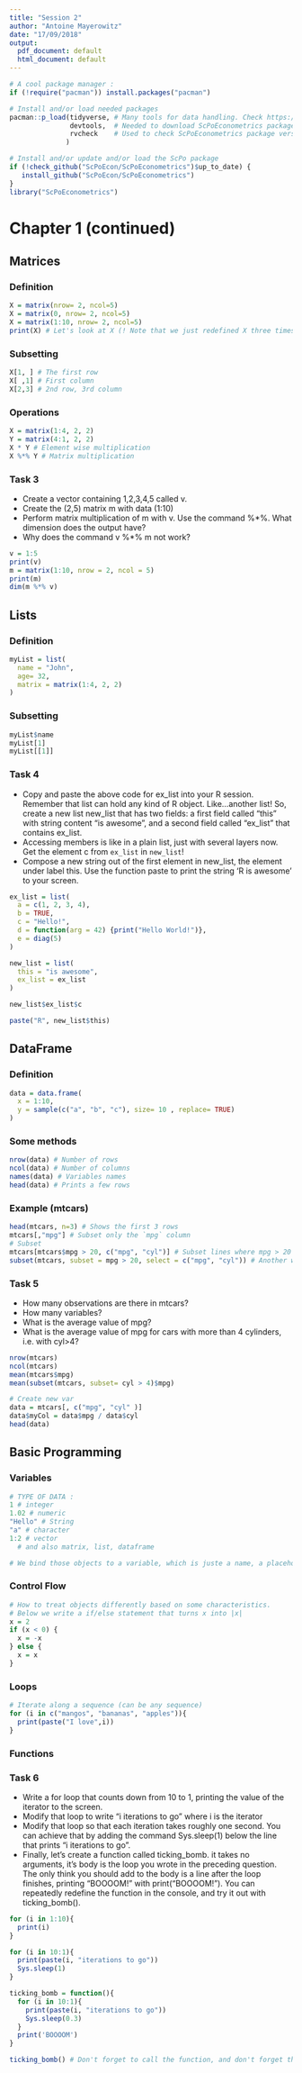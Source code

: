 ```yaml
---
title: "Session 2"
author: "Antoine Mayerowitz"
date: "17/09/2018"
output:
  pdf_document: default
  html_document: default
---
```


```r
# A cool package manager :
if (!require("pacman")) install.packages("pacman")

# Install and/or load needed packages
pacman::p_load(tidyverse, # Many tools for data handling. Check https://www.tidyverse.org/
               devtools,  # Needed to download ScPoEconometrics package
               rvcheck    # Used to check ScPoEconometrics package version
              )

# Install and/or update and/or load the ScPo package
if (!check_github("ScPoEcon/ScPoEconometrics")$up_to_date) {
   install_github("ScPoEcon/ScPoEconometrics") 
}
library("ScPoEconometrics")
```

# Chapter 1 (continued)
## Matrices
### Definition
```r
X = matrix(nrow= 2, ncol=5)
X = matrix(0, nrow= 2, ncol=5)
X = matrix(1:10, nrow= 2, ncol=5)
print(X) # Let's look at X (! Note that we just redefined X three times.)
```
### Subsetting
```r
X[1, ] # The first row
X[ ,1] # First column
X[2,3] # 2nd row, 3rd column
```
### Operations
```r
X = matrix(1:4, 2, 2)
Y = matrix(4:1, 2, 2)
X * Y # Element wise multiplication
X %*% Y # Matrix multiplication
```
### Task 3
- Create a vector containing 1,2,3,4,5 called v.
- Create the (2,5) matrix m with data (1:10)
- Perform matrix multiplication of m with v. Use the command %*%. What dimension does the output have?
- Why does the command v %*% m not work?
```r
v = 1:5
print(v)
m = matrix(1:10, nrow = 2, ncol = 5)
print(m)
dim(m %*% v)
```
## Lists
### Definition
```r
myList = list(
  name = "John",
  age= 32,
  matrix = matrix(1:4, 2, 2)
)
```
### Subsetting
```r
myList$name
myList[1]
myList[[1]]
```
### Task 4
- Copy and paste the above code for ex_list into your R session. Remember that list can hold any kind of R object. Like…another list! So, create a new list new_list that has two fields: a first field called “this” with string content "is awesome", and a second field called “ex_list” that contains ex_list.
- Accessing members is like in a plain list, just with several layers now. Get the element c from `ex_list` in `new_list`!
- Compose a new string out of the first element in new_list, the element under label this. Use the function paste to print the string 'R is awesome' to your screen.
```r
ex_list = list(
  a = c(1, 2, 3, 4),
  b = TRUE,
  c = "Hello!",
  d = function(arg = 42) {print("Hello World!")},
  e = diag(5)
)

new_list = list(
  this = "is awesome",
  ex_list = ex_list
)

new_list$ex_list$c

paste("R", new_list$this)
```

## DataFrame
### Definition
```r
data = data.frame(
  x = 1:10,
  y = sample(c("a", "b", "c"), size= 10 , replace= TRUE)
)
```
### Some methods
```r
nrow(data) # Number of rows
ncol(data) # Number of columns
names(data) # Variables names
head(data) # Prints a few rows
```
### Example (mtcars)
```r
head(mtcars, n=3) # Shows the first 3 rows
mtcars[,"mpg"] # Subset only the `mpg` column
# Subset
mtcars[mtcars$mpg > 20, c("mpg", "cyl")] # Subset lines where mpg > 20 and keep only the columns 'mpg' and 'cyl'
subset(mtcars, subset = mpg > 20, select = c("mpg", "cyl")) # Another way to write it

```
### Task 5
- How many observations are there in mtcars?
- How many variables?
- What is the average value of mpg?
- What is the average value of mpg for cars with more than 4 cylinders, i.e. with cyl>4?
```r
nrow(mtcars)
ncol(mtcars)
mean(mtcars$mpg)
mean(subset(mtcars, subset= cyl > 4)$mpg)

# Create new var
data = mtcars[, c("mpg", "cyl" )]
data$myCol = data$mpg / data$cyl
head(data)
```


## Basic Programming
### Variables
```r
# TYPE OF DATA :
1 # integer
1.02 # numeric
"Hello" # String
"a" # character
1:2 # vector
  # and also matrix, list, dataframe

# We bind those objects to a variable, which is juste a name, a placeholder, a reference, you name it.
```
### Control Flow
```r
# How to treat objects differently based on some characteristics.
# Below we write a if/else statement that turns x into |x|
x = 2
if (x < 0) {
  x = -x
} else {
  x = x 
}
```
### Loops
```r
# Iterate along a sequence (can be any sequence)
for (i in c("mangos", "bananas", "apples")){
  print(paste("I love",i))
}
```
### Functions
### Task 6
- Write a for loop that counts down from 10 to 1, printing the value of the iterator to the screen.
- Modify that loop to write “i iterations to go” where i is the iterator
- Modify that loop so that each iteration takes roughly one second. You can achieve that by adding the command Sys.sleep(1) below the line that prints “i iterations to go”.
- Finally, let's create a function called ticking_bomb. it takes no arguments, it's body is the loop you wrote in the preceding question. The only think you should add to the body is a line after the loop finishes, printing “BOOOOM!” with print("BOOOOM!"). You can repeatedly redefine the function in the console, and try it out with ticking_bomb().
```r
for (i in 1:10){
  print(i)
}

for (i in 10:1){
  print(paste(i, "iterations to go"))
  Sys.sleep(1)
}

ticking_bomb = function(){
  for (i in 10:1){
    print(paste(i, "iterations to go"))
    Sys.sleep(0.3)
  }
  print('BOOOOM')
}

ticking_bomb() # Don't forget to call the function, and don't forget the parentheses !!
```



